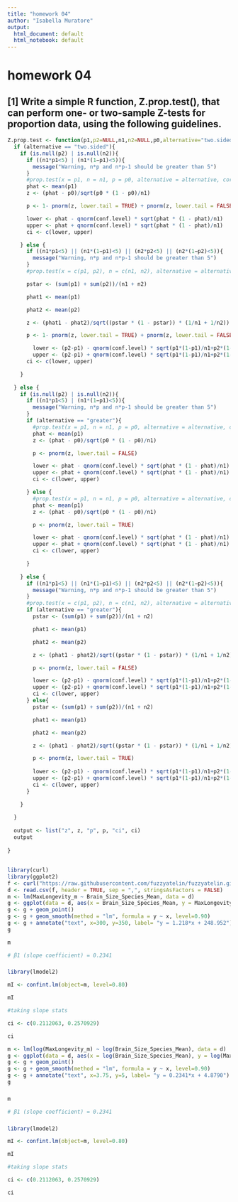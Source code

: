 ```yaml
---
title: "homework 04"
author: "Isabella Muratore"
output:
  html_document: default
  html_notebook: default
---
```

# homework 04

## [1] Write a simple R function, Z.prop.test(), that can perform one- or two-sample Z-tests for proportion data, using the following guidelines.
```r
Z.prop.test <- function(p1,p2=NULL,n1,n2=NULL,p0,alternative="two.sided",correct=TRUE,conf.level=0.95){
  if (alternative == "two.sided"){
    if (is.null(p2) | is.null(n2)){
      if ((n1*p1<5) | (n1*(1−p1)<5)){
        message("Warning, n*p and n*p-1 should be greater than 5")
      }
      #prop.test(x = p1, n = n1, p = p0, alternative = alternative, correct = correct)
      phat <- mean(p1)
      z <- (phat - p0)/sqrt(p0 * (1 - p0)/n1)

      p <- 1- pnorm(z, lower.tail = TRUE) + pnorm(z, lower.tail = FALSE)

      lower <- phat - qnorm(conf.level) * sqrt(phat * (1 - phat)/n1)
      upper <- phat + qnorm(conf.level) * sqrt(phat * (1 - phat)/n1)
      ci <- c(lower, upper)

    } else {
      if ((n1*p1<5) || (n1*(1−p1)<5) || (n2*p2<5) || (n2*(1−p2)<5)){
        message("Warning, n*p and n*p-1 should be greater than 5")
      }
      #prop.test(x = c(p1, p2), n = c(n1, n2), alternative = alternative, correct = correct)

      pstar <- (sum(p1) + sum(p2))/(n1 + n2)

      phat1 <- mean(p1)

      phat2 <- mean(p2)

      z <- (phat1 - phat2)/sqrt((pstar * (1 - pstar)) * (1/n1 + 1/n2))

      p <- 1- pnorm(z, lower.tail = TRUE) + pnorm(z, lower.tail = FALSE)

        lower <- (p2-p1) - qnorm(conf.level) * sqrt(p1*(1-p1)/n1+p2*(1-p2)/n2)
        upper <- (p2-p1) + qnorm(conf.level) * sqrt(p1*(1-p1)/n1+p2*(1-p2)/n2)
      ci <- c(lower, upper)

    } 
    
  } else {
    if (is.null(p2) | is.null(n2)){
      if ((n1*p1<5) | (n1*(1−p1)<5)){
        message("Warning, n*p and n*p-1 should be greater than 5")
      }
      if (alternative == "greater"){
        #prop.test(x = p1, n = n1, p = p0, alternative = alternative, correct = correct)
        phat <- mean(p1)
        z <- (phat - p0)/sqrt(p0 * (1 - p0)/n1)

        p <- pnorm(z, lower.tail = FALSE)

        lower <- phat - qnorm(conf.level) * sqrt(phat * (1 - phat)/n1)
        upper <- phat + qnorm(conf.level) * sqrt(phat * (1 - phat)/n1)
        ci <- c(lower, upper)

      } else {
        #prop.test(x = p1, n = n1, p = p0, alternative = alternative, correct = correct)
        phat <- mean(p1)
        z <- (phat - p0)/sqrt(p0 * (1 - p0)/n1)

        p <- pnorm(z, lower.tail = TRUE)

        lower <- phat - qnorm(conf.level) * sqrt(phat * (1 - phat)/n1)
        upper <- phat + qnorm(conf.level) * sqrt(phat * (1 - phat)/n1)
        ci <- c(lower, upper)

      }
      
    } else {
      if ((n1*p1<5) || (n1*(1−p1)<5) || (n2*p2<5) || (n2*(1−p2)<5)){
        message("Warning, n*p and n*p-1 should be greater than 5")
      }
      #prop.test(x = c(p1, p2), n = c(n1, n2), alternative = alternative, correct = correct)
      if (alternative == "greater"){
        pstar <- (sum(p1) + sum(p2))/(n1 + n2)

        phat1 <- mean(p1)

        phat2 <- mean(p2)

        z <- (phat1 - phat2)/sqrt((pstar * (1 - pstar)) * (1/n1 + 1/n2))

        p <- pnorm(z, lower.tail = FALSE)

        lower <- (p2-p1) - qnorm(conf.level) * sqrt(p1*(1-p1)/n1+p2*(1-p2)/n2)
        upper <- (p2-p1) + qnorm(conf.level) * sqrt(p1*(1-p1)/n1+p2*(1-p2)/n2)
        ci <- c(lower, upper)
      } else{
        pstar <- (sum(p1) + sum(p2))/(n1 + n2)

        phat1 <- mean(p1)

        phat2 <- mean(p2)

        z <- (phat1 - phat2)/sqrt((pstar * (1 - pstar)) * (1/n1 + 1/n2))

        p <- pnorm(z, lower.tail = TRUE)
        
        lower <- (p2-p1) - qnorm(conf.level) * sqrt(p1*(1-p1)/n1+p2*(1-p2)/n2)
        upper <- (p2-p1) + qnorm(conf.level) * sqrt(p1*(1-p1)/n1+p2*(1-p2)/n2)
        ci <- c(lower, upper)
      }

    }
    
  }
  
  output <- list("z", z, "p", p, "ci", ci)
  output
  
}

```
##


```r

library(curl)
library(ggplot2)
f <- curl("https://raw.githubusercontent.com/fuzzyatelin/fuzzyatelin.github.io/master/AN597_Fall17/KamilarAndCooperData.csv")
d <- read.csv(f, header = TRUE, sep = ",", stringsAsFactors = FALSE)
m <- lm(MaxLongevity_m ~ Brain_Size_Species_Mean, data = d)
g <- ggplot(data = d, aes(x = Brain_Size_Species_Mean, y = MaxLongevity_m))
g <- g + geom_point()
g <- g + geom_smooth(method = "lm", formula = y ~ x, level=0.90)
g <- g + annotate("text", x=300, y=350, label= "y = 1.218*x + 248.952")
g
```

```r
m

# β1 (slope coefficient) = 0.2341
```
###
```r
library(lmodel2)

mI <- confint.lm(object=m, level=0.80)

mI

#taking slope stats

ci <- c(0.2112063, 0.2570929)

ci
```

```r

m <- lm(log(MaxLongevity_m) ~ log(Brain_Size_Species_Mean), data = d)
g <- ggplot(data = d, aes(x = log(Brain_Size_Species_Mean), y = log(MaxLongevity_m)))
g <- g + geom_point()
g <- g + geom_smooth(method = "lm", formula = y ~ x, level=0.90)
g <- g + annotate("text", x=3.75, y=5, label= "y = 0.2341*x + 4.8790")
g 
```
###
```r
m

# β1 (slope coefficient) = 0.2341
```
###
```r
library(lmodel2)

mI <- confint.lm(object=m, level=0.80)

mI

#taking slope stats

ci <- c(0.2112063, 0.2570929)

ci
```

